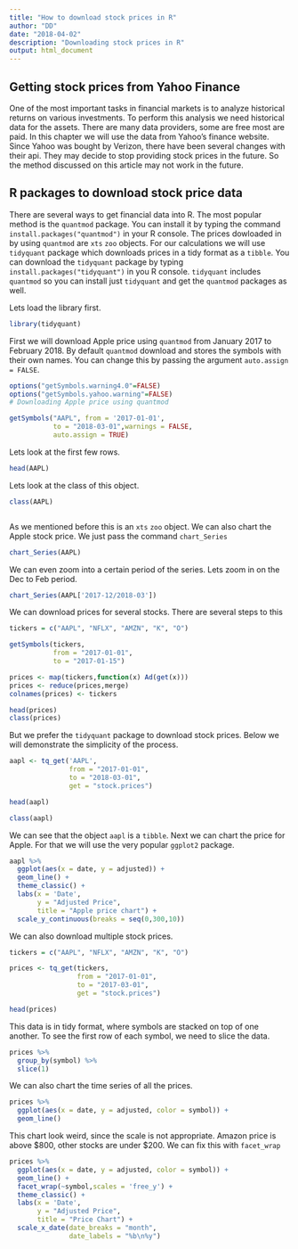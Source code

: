 ```yaml
---
title: "How to download stock prices in R"
author: "DD"
date: "2018-04-02"
description: "Downloading stock prices in R"
output: html_document
---
```


## Getting stock prices from Yahoo Finance

One of the most important tasks in financial markets is to analyze historical returns on various investments. To perform this analysis we need historical data for the assets. There are many data providers, some are free most are paid. In this chapter we will use the data from Yahoo's finance website. Since Yahoo was bought by Verizon, there have been several changes with their api. They may decide to stop providing stock prices in the future. So the method discussed on this article may not work in the future.


## R packages to download stock price data

There are several ways to get financial data into R. The most popular method is the `quantmod` package. You can install it by typing the command `install.packages("quantmod")` in your R console. The prices dowloaded in by using `quantmod` are `xts` `zoo` objects. For our calculations we will use `tidyquant` package which downloads prices in a tidy format as a `tibble`. You can download the `tidyquant` package by typing `install.packages("tidyquant")` in you R console. `tidyquant` includes `quantmod` so you can install just `tidyquant` and get the `quantmod` packages as well.

Lets load the library first.

```r

library(tidyquant)

```

First we will download Apple price using `quantmod` from January 2017 to February 2018. By default `quantmod` download and stores the symbols with their own names. You can change this by passing the argument `auto.assign = FALSE`.

```r

options("getSymbols.warning4.0"=FALSE)
options("getSymbols.yahoo.warning"=FALSE)
# Downloading Apple price using quantmod

getSymbols("AAPL", from = '2017-01-01',
           to = "2018-03-01",warnings = FALSE,
           auto.assign = TRUE)


```

Lets look at the first few rows.

```r

head(AAPL)

```

Lets look at the class of this object.

```r

class(AAPL)



```

As we mentioned before this is an `xts` `zoo` object. We can also chart the Apple stock price. We just pass the command `chart_Series`

```r

chart_Series(AAPL)

```

We can even zoom into a certain period of the series. Lets zoom in on the Dec to Feb period.

```r

chart_Series(AAPL['2017-12/2018-03'])

```

We can download prices for several stocks. There are several steps to this

```r

tickers = c("AAPL", "NFLX", "AMZN", "K", "O")

getSymbols(tickers,
           from = "2017-01-01",
           to = "2017-01-15")

prices <- map(tickers,function(x) Ad(get(x)))
prices <- reduce(prices,merge)
colnames(prices) <- tickers

```


```r

head(prices)
class(prices)

```

But we prefer the `tidyquant` package to download stock prices. Below we will demonstrate the simplicity of the process.

```r

aapl <- tq_get('AAPL',
               from = "2017-01-01",
               to = "2018-03-01",
               get = "stock.prices")


```

```r

head(aapl)

```


```r

class(aapl)

```

We can see that the object `aapl` is a `tibble`. Next we can chart the price for Apple. For that we will use the very popular `ggplot2` package.

```r

aapl %>%
  ggplot(aes(x = date, y = adjusted)) +
  geom_line() +
  theme_classic() +
  labs(x = 'Date',
       y = "Adjusted Price",
       title = "Apple price chart") +
  scale_y_continuous(breaks = seq(0,300,10))

```

We can also download multiple stock prices.

```r

tickers = c("AAPL", "NFLX", "AMZN", "K", "O")

prices <- tq_get(tickers,
                 from = "2017-01-01",
                 to = "2017-03-01",
                 get = "stock.prices")

```


```r

head(prices)

```


This data is in tidy format, where symbols are stacked on top of one another. To see the first row of each symbol, we need to slice the data.

```r

prices %>%
  group_by(symbol) %>%
  slice(1)

```

We can also chart the time series of all the prices.

```r

prices %>%
  ggplot(aes(x = date, y = adjusted, color = symbol)) +
  geom_line()

```

This chart look weird, since the scale is not appropriate. Amazon price is above \$800, other stocks are under \$200. We can fix this with `facet_wrap`

```r

prices %>%
  ggplot(aes(x = date, y = adjusted, color = symbol)) +
  geom_line() +
  facet_wrap(~symbol,scales = 'free_y') +
  theme_classic() +
  labs(x = 'Date',
       y = "Adjusted Price",
       title = "Price Chart") +
  scale_x_date(date_breaks = "month",
               date_labels = "%b\n%y")



```

